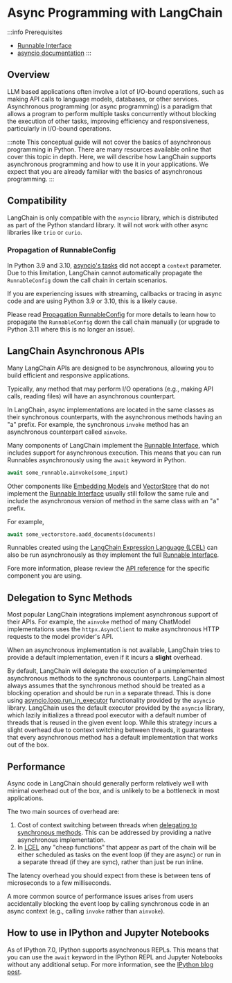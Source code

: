 # Async Programming with LangChain

:::info Prerequisites
* [Runnable Interface](/docs/concepts/runnables)
* [asyncio documentation](https://docs.python.org/3/library/asyncio.html)
:::

## Overview

LLM based applications often involve a lot of I/O-bound operations, such as making API calls to language models, databases, or other services. Asynchronous programming (or async programming) is a paradigm that allows a program to perform multiple tasks concurrently without blocking the execution of other tasks, improving efficiency and responsiveness, particularly in I/O-bound operations.

:::note
This conceptual guide will not cover the basics of asynchronous programming in Python. There are many resources available online that cover this topic in depth. Here, we will describe how LangChain supports asynchronous programming and how to use it in your applications. We expect
that you are already familiar with the basics of asynchronous programming.
:::

## Compatibility

LangChain is only compatible with the `asyncio` library, which is distributed as part of the Python standard library. It will not work with other async libraries like `trio` or `curio`.

### Propagation of RunnableConfig

In Python 3.9 and 3.10, [asyncio's tasks](https://docs.python.org/3/library/asyncio-task.html#asyncio.create_task) did not
accept a `context` parameter. Due to this limitation, LangChain cannot automatically propagate the `RunnableConfig` down the call chain
in certain scenarios.

If you are experiencing issues with streaming, callbacks or tracing in async code and are using Python 3.9 or 3.10, this is a likely cause.

Please read [Propagation RunnableConfig](/docs/concepts/runnables#propagation-runnableconfig) for more details to learn
how to propagate the `RunnableConfig` down the call chain manually (or upgrade to Python 3.11 where this is no longer an issue).

## LangChain Asynchronous APIs

Many LangChain APIs are designed to be asynchronous, allowing you to build efficient and responsive applications.

Typically, any method that may perform I/O operations (e.g., making API calls, reading files) will have an asynchronous counterpart.

In LangChain, async implementations are located in the same classes as their synchronous counterparts, with the asynchronous methods having an "a" prefix. For example, the synchronous `invoke` method has an asynchronous counterpart called `ainvoke`.

Many components of LangChain implement the [Runnable Interface](/docs/concepts/runnables), which includes support for asynchronous execution. This means that you can run Runnables asynchronously using the `await` keyword in Python.

```python
await some_runnable.ainvoke(some_input)
```

Other components like [Embedding Models](/docs/concepts/embedding_models) and [VectorStore](/docs/concepts/vectorstores) that do not implement the [Runnable Interface](/docs/concepts/runnables) usually still follow the same rule and include the asynchronous version of method in the same class with an "a" prefix.

For example,

```python
await some_vectorstore.aadd_documents(documents)
```

Runnables created using the [LangChain Expression Language (LCEL)](/docs/concepts/lcel) can also be run asynchronously as they implement
the full [Runnable Interface](/docs/concepts/runnables).

Fore more information, please review the [API reference](https://python.langchain.com/api_reference/) for the specific component you are using.

## Delegation to Sync Methods

Most popular LangChain integrations implement asynchronous support of their APIs. For example, the `ainvoke` method of many ChatModel implementations uses the `httpx.AsyncClient` to make asynchronous HTTP requests to the model provider's API.

When an asynchronous implementation is not available, LangChain tries to provide a default implementation, even if it incurs
a **slight** overhead.

By default, LangChain will delegate the execution of a unimplemented asynchronous methods to the synchronous counterparts. LangChain almost always assumes that the synchronous method should be treated as a blocking operation and should be run in a separate thread.
This is done using [asyncio.loop.run_in_executor](https://docs.python.org/3/library/asyncio-eventloop.html#asyncio.loop.run_in_executor) functionality provided by the `asyncio` library. LangChain uses the default executor provided by the `asyncio` library, which lazily initializes a thread pool executor with a default number of threads that is reused in the given event loop. While this strategy incurs a slight overhead due to context switching between threads, it guarantees that every asynchronous method has a default implementation that works out of the box.

## Performance

Async code in LangChain should generally perform relatively well with minimal overhead out of the box, and is unlikely
to be a bottleneck in most applications.

The two main sources of overhead are:

1. Cost of context switching between threads when [delegating to synchronous methods](#delegation-to-sync-methods). This can be addressed by providing a native asynchronous implementation.
2. In [LCEL](/docs/concepts/lcel) any "cheap functions" that appear as part of the chain will be either scheduled as tasks on the event loop (if they are async) or run in a separate thread (if they are sync), rather than just be run inline.

The latency overhead you should expect from these is between tens of microseconds to a few milliseconds.

A more common source of performance issues arises from users accidentally blocking the event loop by calling synchronous code in an async context (e.g., calling `invoke` rather than `ainvoke`).

## How to use in IPython and Jupyter Notebooks

As of IPython 7.0, IPython supports asynchronous REPLs. This means that you can use the `await` keyword in the IPython REPL and Jupyter Notebooks without any additional setup. For more information, see the [IPython blog post](https://blog.jupyter.org/ipython-7-0-async-repl-a35ce050f7f7).